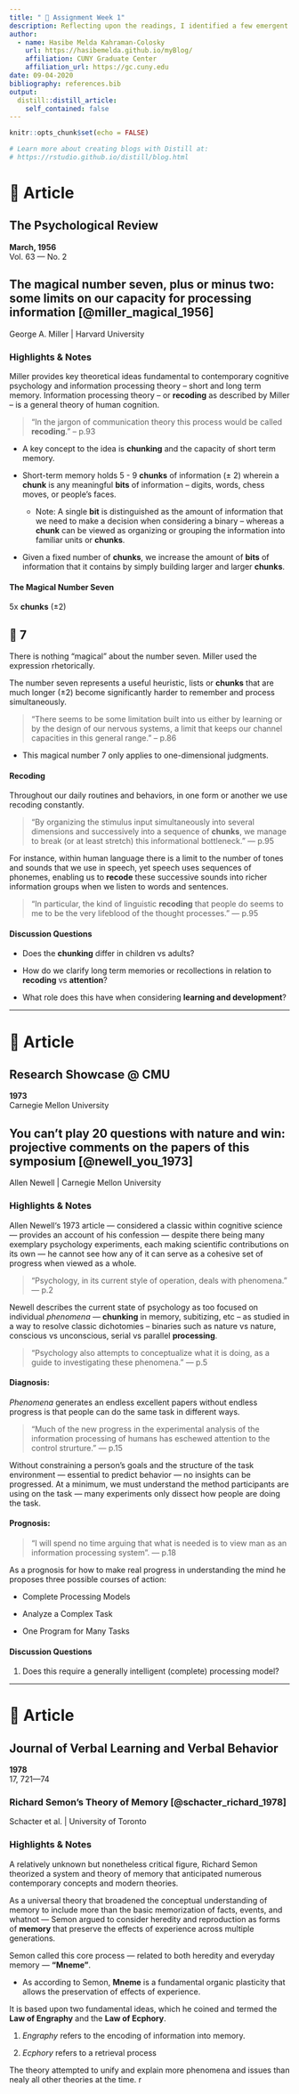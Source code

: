 ```yaml
---
title: " 📓 Assignment Week 1"
description: Reflecting upon the readings, I identified a few emergent themes central to cognitive psychology; 1) In order to survive our constantly fluctuating environment, we rely on a broad set of cognitive phenomena — attention, memory, perception and language, etc. — to process information and stimuli from the environment. 2) Future research insights within cognitive psychology and the broader scientific community need to acknowledge a complete view of our unique cognitive capacities and information processing systems.
author:
  - name: Hasibe Melda Kahraman-Colosky
    url: https://hasibemelda.github.io/myBlog/
    affiliation: CUNY Graduate Center
    affiliation_url: https://gc.cuny.edu
date: 09-04-2020
bibliography: references.bib
output:
  distill::distill_article:
    self_contained: false
---
```


```r
knitr::opts_chunk$set(echo = FALSE)

# Learn more about creating blogs with Distill at:
# https://rstudio.github.io/distill/blog.html

```

# 📄 Article

<aside>
  # The Psychological Review
  <dl>
    <dt>__March, 1956__</dt>
    <dt>Vol. 63 — No. 2</dt>
  </dl>
</aside>

## The magical number seven, plus or minus two: some limits on our capacity for processing information [@miller_magical_1956]

George A. Miller | Harvard University

### Highlights & Notes
Miller provides key theoretical ideas fundamental to contemporary cognitive psychology and information processing theory \– short and long term memory. Information processing theory \– or __recoding__ as described by Miller \– is a general theory of human cognition.

> "In the jargon of communication theory this process would be called __recoding__." \– p.93

- A key concept to the idea is __chunking__ and the capacity of short term memory.

- Short-term memory holds 5 - 9 __chunks__ of information (± 2) wherein a __chunk__ is any meaningful __bits__ of information – digits, words, chess moves, or people’s faces.

  - Note: A single __bit__ is distinguished as the amount of information that we need to make a decision when considering a binary – whereas a __chunk__ can be viewed as organizing or grouping the information into familiar units or __chunks__.

- Given a fixed number of __chunks__, we increase the amount of __bits__ of information that it contains by simply building larger and larger __chunks__.

#### The Magical Number Seven

<aside>
  5x __chunks__ (±2)

  #  🎰 7
</aside>

There is nothing "magical" about the number seven. Miller used the expression rhetorically.

The number seven represents a useful heuristic, lists or __chunks__ that are much longer (±2) become significantly harder to remember and process simultaneously.

> "There seems to be some limitation built into us either by learning or by the design of our nervous systems, a limit that keeps our channel capacities in this general range." \– p.86

- This magical number 7 only applies to one-dimensional judgments.


#### Recoding

Throughout our daily routines and behaviors, in one form or another we use recoding constantly.

> "By organizing the stimulus input simultaneously into several dimensions and successively into a sequence of __chunks__, we manage to break (or at least stretch) this informational bottleneck." \— p.95

For instance, within human language there is a limit to the number of tones and sounds that we use in speech, yet speech uses sequences of phonemes, enabling us to __recode__ these successive sounds into richer information groups when we listen to words and sentences.

> "In particular, the kind of linguistic __recoding__ that people do seems to me to be the very lifeblood of the thought processes." \— p.95

#### Discussion Questions

- Does the __chunking__ differ in children vs adults?

- How do we clarify long term memories or recollections in relation to __recoding__ vs __attention__?

- What role does this have when considering __learning and development__?

***

# 📄 Article

<aside>
  # Research Showcase @ CMU
  <dl>
    <dt>__1973__</dt>
    <dt>Carnegie Mellon University</dt>

  </dl>
</aside>

## You can't play 20 questions with nature and win: projective comments on the papers of this symposium [@newell_you_1973]

Allen Newell | Carnegie Mellon University

### Highlights & Notes

Allen Newell‘s 1973 article — considered a classic within cognitive science — provides an account of his confession — despite there being many exemplary psychology experiments, each making scientific contributions on its own — he cannot see how any of it can serve as a cohesive set of progress when viewed as a whole.

> "Psychology, in its current style of operation, deals with phenomena." \— p.2

Newell describes the current state of psychology as too focused on individual _phenomena_ — __chunking__ in memory, subitizing, etc – as studied in a way to resolve classic dichotomies – binaries such as nature vs nature, conscious vs unconscious, serial vs parallel __processing__.

> "Psychology also attempts to conceptualize what it is doing, as a guide to investigating these phenomena." \— p.5

#### Diagnosis:

_Phenomena_ generates an endless excellent papers without endless progress is that people can do the same task in different ways.

> "Much of the new progress in the experimental analysis of the information processing of humans has eschewed attention to the control strurture." \— p.15

Without constraining a person’s goals and the structure of the task environment — essential to predict behavior — no insights can be progressed. At a minimum, we must understand the method participants are using on the task — many experiments only dissect how people are doing the task.

#### Prognosis:

> "I will spend no time arguing that what is needed is to view man as an information processing system". \— p.18

As a prognosis for how to make real progress in understanding the mind he proposes three possible courses of action:


- Complete Processing Models

- Analyze a Complex Task

- One Program for Many Tasks


#### Discussion Questions

1. Does this require a generally intelligent (complete) processing model?

***

# 📄  Article

<aside>
  # Journal of Verbal Learning and Verbal Behavior
  <dl>
    <dt>__1978__</dt>
    <dt>17, 721—74</dt>
  </dl>
</aside>

### Richard Semon's Theory of Memory [@schacter_richard_1978]

Schacter et al. | University of Toronto

### Highlights & Notes

A relatively unknown but nonetheless critical figure, Richard Semon theorized a system and theory of memory that anticipated numerous contemporary concepts and modern theories.

As a universal theory that broadened the conceptual understanding of memory to include more than the basic memorization of facts, events, and whatnot — Semon argued to consider heredity and reproduction as forms of __memory__ that preserve the effects of experience across multiple generations.

Semon called this core process — related to both heredity and everyday memory — __"Mneme"__.

- As according to Semon, __Mneme__ is a fundamental organic plasticity that allows the preservation of effects of experience.

It is based upon two fundamental ideas, which he coined and termed the __Law of Engraphy__ and the __Law of Ecphory__.

1) _Engraphy_ refers to the encoding of information into memory.

2) _Ecphory_  refers to a retrieval process

The theory attempted to unify and explain more phenomena and issues than nealy all other theories at the time.
r